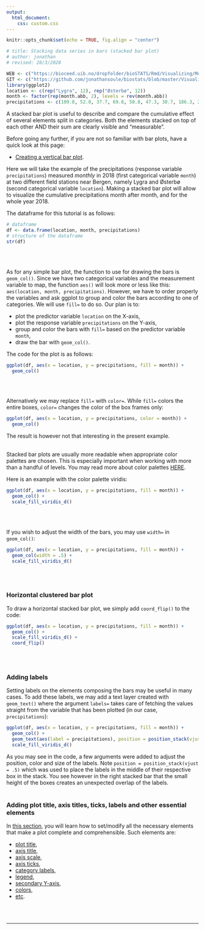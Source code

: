 ```yaml
---
output:
  html_document:
    css: custom.css
--- 
```


```r
knitr::opts_chunk$set(echo = TRUE, fig.align = "center")

# title: Stacking data series in bars (stacked bar plot)
# author: jonathan
# revised: 28/3/2020

WEB <- c("https://bioceed.uib.no/dropfolder/bioSTATS/Rmd/Visualizing/Multiple/stacked-bars.html")
GIT <- c("https://github.com/jonathansoule/biostats/blob/master/Visualizing/Multiple/stacked-bars.Rmd")
library(ggplot2)
location <- c(rep("Lygra", 12), rep("Østerbø", 12))
month <- factor(rep(month.abb, 2), levels = rev(month.abb))
precipitations <- c(109.8, 52.8, 37.7, 69.8, 50.8, 47.3, 30.7, 186.3, 294.6, 245.9, 57.6, 46.4, 48.0, 11.2, 5.6, 24.2, 17.2, 31.6, 43.4, 75.3, 144.0, 103.0, 12.4, 36.6)
```

A stacked bar plot is useful to describe and compare the cumulative effect of several elements split in categories. Both the elements stacked on top of each other AND their sum are clearly visible and “measurable”. 

Before going any further, if you are not so familiar with bar plots, have a quick look at this page:

+ [Creating a vertical bar plot](https://biostats.w.uib.no/creating-a-bar-plot/){target="_blank"}.

Here we will take the example of the precipitations (response variable `precipitations`) measured *monthly* in 2018 (first categorical variable `month`) at two different field stations near Bergen, namely Lygra and Østerbø (second categorical variable `location`). Making a stacked bar plot will allow to visualize the cumulative precipitations month after month, and for the whole year 2018.

The dataframe for this tutorial is as follows:
```r
# dataframe
df <- data.frame(location, month, precipitations)
# structure of the dataframe
str(df)
```
<br/><br/>

As for any simple bar plot, the function to use for drawing the bars is `geom_col()`. Since we have two categorical variables and the measurement variable to map, the function `aes()` will look more or less like this: `aes(location, month, precipitations)`. However, we have to order properly the variables and ask ggplot to group and color the bars according to one of categories. We will use `fill=` to do so. Our plan is to:

+ plot the predictor variable `location` on the X-axis, 
+ plot the response variable `precipitations` on the Y-axis,
+ group and color the bars with `fill=` based on the predictor variable `month`,
+ draw the bar with `geom_col()`.

The code for the plot is as follows:

```r
ggplot(df, aes(x = location, y = precipitations, fill = month)) +
  geom_col()
```
<br/><br/>

Alternatively we may replace `fill=` with `color=`. While `fill=` colors the entire boxes, `color=` changes the color of the box frames only:
```r
ggplot(df, aes(x = location, y = precipitations, color = month)) +
  geom_col()
```
The result is however not that interesting in the present example.
<br/><br/>

Stacked bar plots are usually more readable when appropriate color palettes are chosen. This is especially important when working with more than a handful of levels. You may read more about color palettes [HERE](https://biostats.w.uib.no/choosing-colors-for-your-plot/){target="_blank"}.

Here is an example with the color palette viridis:
```r
ggplot(df, aes(x = location, y = precipitations, fill = month)) +
  geom_col() +
  scale_fill_viridis_d()
```
<br/><br/>

If you wish to adjust the width of the bars, you may use `width=` in `geom_col()`:
```r
ggplot(df, aes(x = location, y = precipitations, fill = month)) +
  geom_col(width = .5) +
  scale_fill_viridis_d()
```
<br/><br/>

### Horizontal clustered bar plot

To draw a horizontal stacked bar plot, we simply add `coord_flip()` to the code:

```r
ggplot(df, aes(x = location, y = precipitations, fill = month)) +
  geom_col() +
  scale_fill_viridis_d() +
  coord_flip()
```
<br/><br/>


### Adding labels

Setting labels on the elements composing the bars may be useful in many cases. To add these labels, we may add a text layer created with `geom_text()` where the argument `labels=` takes care of fetching the values straight from the variable that has been plotted (in our case, `precipitations`):

```r
ggplot(df, aes(x = location, y = precipitations, fill = month)) +
  geom_col() +
  geom_text(aes(label = precipitations), position = position_stack(vjust = .5), color = "red", size = 3.5) +
  scale_fill_viridis_d()
```
As you may see in the code, a few arguments were added to adjust the position, color and size of the labels. Note `position = position_stack(vjust = .5)` which was used to place the labels in the middle of their respective box in the stack. You see however in the right stacked bar that the small height of the boxes creates an unexpected overlap of the labels.
<br/><br/>

### Adding plot title, axis titles, ticks, labels and other essential elements

In [this section](https://biostats.w.uib.no/topics/data-visualization-with-ggplot2/essential-elements/){target="_blank"}, you will learn how to set/modify all the necessary elements that make a plot complete and comprehensible. Such elements are:

+ [plot title](https://biostats.w.uib.no/title/){target="_blank"}, 
+ [axis title](https://biostats.w.uib.no/axis-titles/){target="_blank"},
+ [axis scale](https://biostats.w.uib.no/axis-scale/){target="_blank"},
+ [axis ticks](https://biostats.w.uib.no/axis-ticks/){target="_blank"},
+ [category labels](https://biostats.w.uib.no/category-labels/){target="_blank"},
+ [legend](https://biostats.w.uib.no/legend/){target="_blank"},
+ [secondary Y-axis](https://biostats.w.uib.no/secondary-y-axis/){target="_blank"},
+ [colors](https://biostats.w.uib.no/choosing-colors-for-your-plot/){target="_blank"},
+ [etc](https://biostats.w.uib.no/topics/data-visualization-with-ggplot2/essential-elements/){target="_blank"}.

<br/><br/>


***
<!-- UNCOMMENT TO ACTIVATE
Get the Rmarkdown file corresponding to this page on [GitHub](`r GIT`){target="_blank"}.
-->
